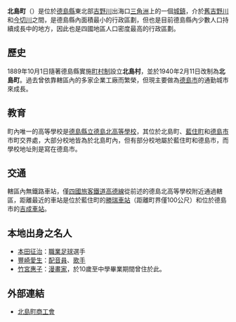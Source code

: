 {{日本町村
| 自治體名=北島
| 町村=町
| 圖像=[[File:Kitajima_Tulip_Park_01.jpg|240px]]
| 圖像說明=[[北島鬱金香公園|北島鬱金香公園]]
| 町村章=[[File:Kitajima_Tokushima_chapter.JPG|100px]]
| 日文原名=北島町
| 平假名=きたじまちょう
| 羅馬字拼音=Kitajima-chō
| 都道府縣=德島縣
| 支廳=
| 郡=板野郡
| 編號=36402-9
| 面積=8.77
| 邊界未定=
| 人口=22,065
| 統計時間=2013年7月1日
| 自治體=[[德島市|德島市]]、[[鳴門市|鳴門市]]、[[藍住町|藍住町]]、[[松茂町|松茂町]]
| 樹=[[桂花|桂花]]
| 花=[[杭白菊|杭白菊]]
| 鳥=
| 其他象徵物=
| 其他象徵=
| 首長=古川保博
| 卸任日期=2014年1月22日
| 議員數=14
| 郵遞區號=771-0203
| 所在地=板野郡北島町中村字上地23番地1
| 電話號碼=88-698-2211
| 外部連結=http://www.town.kitajima.lg.jp/
| 經度=
| 緯度=
| 地圖=[[File:Kitajima_in_Tokushima_Prefecture_Ja.svg|250px]]
| 註記=人口：[http://www.town.kitajima.lg.jp/offices/2.html#2 北島町官方網頁]
}}
'''北島町'''（{{jpn|j=北島町|hg=きたじまちょう|rm=Kitajima chō|f=y}}）是位於[[德島縣|德島縣]]東北部[[吉野川|吉野川]]出海口[[三角洲|三角洲]]上的一個[[城鎮|城鎮]]，介於[[舊吉野川|舊吉野川]]和[[今切川|今切川]]之間，是德島縣內面積最小的行政區劃，但也是目前德島縣內少數人口持續成長中的地方，因此也是四國地區人口密度最高的行政區劃。

==歷史==
1889年10月1日隨著德島縣實施[[町村制|町村制]]設立'''北島村'''，並於1940年2月11日改制為'''北島町'''。過去曾依靠轄區內的多家企業工廠而繁榮，但現主要做為[[德島市|德島市]]的通勤城市來成長。

==教育==
町內唯一的高等學校是[[德島縣立德島北高等學校|德島縣立德島北高等學校]]，其位於北島町、[[藍住町|藍住町]]和[[德島市|德島市]]市町交界處，大部分校地皆為於北島町內，但有部分校地屬於藍住町和德島市，而學校地址則是寫在德島市。

==交通==
轄區內無鐵路車站，僅[[四國旅客鐵道|四國旅客鐵道]][[高德線|高德線]]從前述的德島北高等學校附近通過轄區，距離最近的車站是位於藍住町的[[勝瑞車站|勝瑞車站]]（距離町界僅100公尺）和位於德島市的[[吉成車站|吉成車站]]。

==本地出身之名人==
* [[本田征治|本田征治]]：[[職業足球|職業足球]]選手
* [[豐崎愛生|豐崎愛生]]：[[配音員|配音員]]、[[歌手|歌手]]
* [[竹宮惠子|竹宮惠子]]：[[漫畫家|漫畫家]]，於10歲至中學畢業期間曾住於此。

==外部連結==
{{commonscat|Kitajima, Tokushima}}
* {{Ja}} [http://kitajima-cho-shokokai.org/ 北島町商工會]{{Wayback|url=http://kitajima-cho-shokokai.org/ |date=20121224152027 }}

{{德島縣}}{{Authority control}}